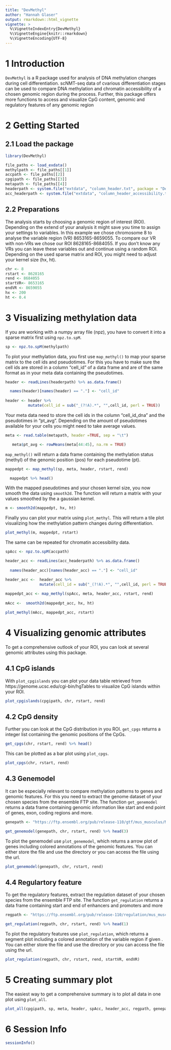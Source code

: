 ```yaml
---
title: "DevMethyl"
author: "Hannah Glaser"
output: rmarkdown::html_vignette
vignette: >
  %\VignetteIndexEntry{DevMethyl}
  %\VignetteEngine{knitr::rmarkdown}
  %\VignetteEncoding{UTF-8}
---
```


# 1 Introduction
  `DevMethyl` is a R package used for analysis of DNA methylation changes during cell differentiation. scNMT-seq data of cvarious differentiation stages can be used to compare DNA methylation and chromatin accessibility of a chosen genomic region during the process. Further, this package offers more functions to access and visualize CpG content, genomic and regulatory features of any genomic region  


# 2 Getting Started

## 2.1 Load the package
```r
library(DevMethyl)
```

```r
file_paths <- load_exdata() 
methylpath <- file_paths[[1]]
accpath <- file_paths[[2]]
cpgipath <- file_paths[[3]]
metapath <- file_paths[[4]]
headerpath <- system.file("extdata", "column_header.txt", package = "DevMethyl")
acc_headerpath <- system.file("extdata", "column_header_accessibility.txt", package = "DevMethyl")
```

## 2.2 Preparations
The analysis starts by choosing a genomic region of interest (ROI). Depending on the extend of your analysis it might save you time to assign your settings to variables. In this example we chose chromosome 8 to analyse the variable region (VR) 8653165-8659055. To compare our VR with non-VRs we chose our ROI 8628165-8684055. If you don't know any VRs you can leave these variables out and continue using a random ROI. Depending on the used sparse matrix and ROI, you might need to adjust your kernel size (hx, ht).
```r
chr <- 8
rstart <- 8628165
rend <- 8684055
startVR<- 8653165
endVR <- 8659055
hx <- 200
ht <- 0.4
```


# 3 Visualizing methylation data
If you are working with a numpy array file (npz), you have to convert it into a sparse matrix first using `npz.to.spM`.
```r
sp <- npz.to.spM(methylpath)
```

To plot your methylation data, you first use `map_methyl()` to map your sparse matrix to the cell ids and pseudotimes.
For this you have to make sure the cell ids are stored in a column "cell_id" of a data frame and are of the same format as in your meta data containing the pseudotimes.
```r
header <- readLines(headerpath) %>% as.data.frame()

  names(header)[names(header) == "."] <- "cell_id"
  
header <- header %>%
          mutate(cell_id = sub("_(?!A).*", "",cell_id, perl = TRUE))
```

Your meta data need to store the cell ids in the column "cell_id_dna" and the pseudotimes in "pt_avg".
Depending on the amount of pseudotimes available for your cells you might need to take average values. 
```r
meta <- read.table(metapath, header =TRUE, sep = "\t")

   meta$pt_avg <- rowMeans(meta[44:45], na.rm = TRUE)
```

`map_methyl()` will return a data frame containing the methylation status (methyl) of the genomic position (pos) for each pseudotime (pt).
```r
mappedpt <- map_methyl(sp, meta, header, rstart, rend)

  mappedpt %>% head()
```

With the mapped pseudotimes and your chosen kernel size, you now smooth the data using `smooth2d`. The function will return a matrix with your values smoothed by the a gaussian kernel.
```r
m <- smooth2d(mappedpt, hx, ht)
```

Finally you can plot your matrix using `plot_methyl`. This will return a tile plot visualizing how the methylation pattern changes during differentiation.
```r
plot_methyl(m, mappedpt, rstart)
```

The same can be repeated for chromatin accessibility data.
```r
spAcc <- npz.to.spM(accpath)

header_acc <- readLines(acc_headerpath) %>% as.data.frame()
 
  names(header_acc)[names(header_acc) == "."] <- "cell_id"

header_acc <-  header_acc %>%
               mutate(cell_id = sub("_(?!A).*", "",cell_id, perl = TRUE))
  
mappedpt_acc <- map_methyl(spAcc, meta, header_acc, rstart, rend)
  
mAcc <-  smooth2d(mappedpt_acc, hx, ht)
```

```r
plot_methyl(mAcc, mappedpt_acc, rstart)
```


# 4 Visualizing genomic attributes
To get a comprehensive outlook of your ROI, you can look at several genomic attributes using this package. 

## 4.1 CpG islands
With `plot_cpgislands` you can plot your data table retrieved from https://genome.ucsc.edu/cgi-bin/hgTables to visualize CpG islands within your ROI.
```r
plot_cpgislands(cpgipath, chr, rstart, rend)
```

## 4.2 CpG density
Further you can look at the CpG distribution in you ROI. `get_cpgs` returns a integer list containing the genomic positions of the CpGs.
```r
get_cpgs(chr, rstart, rend) %>% head()
```

This can be plotted as a bar plot using `plot_cpgs`.
```r
plot_cpgs(chr, rstart, rend)
```

## 4.3 Genemodel
It can be especially relevant to compare methylation patterns to genes and genomic features. 
For this you need to extract the genome dataset of your chosen species from the ensemble FTP site. The function `get_genemodel` returns a data frame containing genomic information like start and end point of genes, exon, coding regions and more.
```r
genepath <- "https://ftp.ensembl.org/pub/release-110/gtf/mus_musculus/Mus_musculus.GRCm39.110.gtf.gz"

get_genemodel(genepath, chr, rstart, rend) %>% head(3)
```

To plot the genemodel use `plot_genemodel`, which returns a arrow plot of genes including colored annotations of the genomic features. You can either store the file and use the directory or you can access the file using the url.
```r
plot_genemodel(genepath, chr, rstart, rend)
```

## 4.4 Regulartory feature
To get the regulatory features, extract the regulation dataset of your chosen species from the ensemble FTP site. The function `get_regulation` returns a data frame containing start and end of enhancers and promoters and more
```r
regpath <- "https://ftp.ensembl.org/pub/release-110/regulation/mus_musculus/mus_musculus.GRCm39.Regulatory_Build.regulatory_features.20221007.gff.gz"

get_regulation(regpath, chr, rstart, rend) %>% head(1)
```

To plot the regulatory features use `plot_regulation`, which returns a segment plot including a colored annotation of the variable region if given . You can either store the file and use the directory or you can access the file using the url.
```r
plot_regulation(regpath, chr, rstart, rend, startVR, endVR)
```
  

# 5 Creating summary plot
The easiest way to get a comprehensive summary is to plot all data in one plot using `plot_all`. 
```r
plot_all(cpgipath, sp, meta, header, spAcc, header_acc, regpath, genepath, hx, ht, chr, rstart, rend, startVR, endVR)
```


# 6 Session Info
```r
sessionInfo()
```

